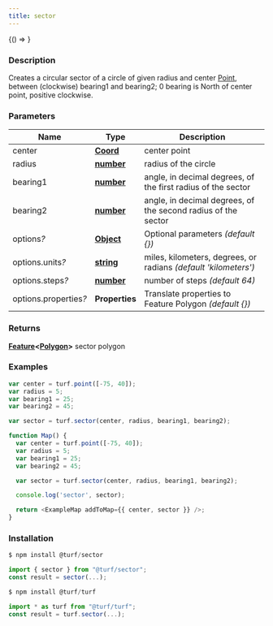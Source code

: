 ```yaml
---
title: sector
---
```



<!-- Expose turf as global var for experimenting in the browser console -->

<BrowserOnly>{() => <WindowTurfGlobal turf={turf} />}</BrowserOnly>

### Description

Creates a circular sector of a circle of given radius and center [Point](https://tools.ietf.org/html/rfc7946#section-3.1.2),
between (clockwise) bearing1 and bearing2; 0 bearing is North of center point, positive clockwise.

### Parameters

| Name                       | Type                                                                                            | Description                                                     |
| -------------------------- | ----------------------------------------------------------------------------------------------- | --------------------------------------------------------------- |
| center                     | **[Coord](https://tools.ietf.org/html/rfc7946#section-3.1.1)**                                  | center point                                                    |
| radius                     | **[number](https://developer.mozilla.org/docs/Web/JavaScript/Reference/Global_Objects/Number)** | radius of the circle                                            |
| bearing1                   | **[number](https://developer.mozilla.org/docs/Web/JavaScript/Reference/Global_Objects/Number)** | angle, in decimal degrees, of the first radius of the sector    |
| bearing2                   | **[number](https://developer.mozilla.org/docs/Web/JavaScript/Reference/Global_Objects/Number)** | angle, in decimal degrees, of the second radius of the sector   |
| options<i>?</i>            | **[Object](https://developer.mozilla.org/docs/Web/JavaScript/Reference/Global_Objects/Object)** | Optional parameters _(default \{\})_                            |
| options.units<i>?</i>      | **[string](https://developer.mozilla.org/docs/Web/JavaScript/Reference/Global_Objects/String)** | miles, kilometers, degrees, or radians _(default 'kilometers')_ |
| options.steps<i>?</i>      | **[number](https://developer.mozilla.org/docs/Web/JavaScript/Reference/Global_Objects/Number)** | number of steps _(default 64)_                                  |
| options.properties<i>?</i> | **Properties**                                                                                  | Translate properties to Feature Polygon _(default \{\})_        |

### Returns

**[Feature](https://tools.ietf.org/html/rfc7946#section-3.2)\<[Polygon](https://tools.ietf.org/html/rfc7946#section-3.1.6)\>** sector polygon

### Examples

```javascript
var center = turf.point([-75, 40]);
var radius = 5;
var bearing1 = 25;
var bearing2 = 45;

var sector = turf.sector(center, radius, bearing1, bearing2);
```

```javascript live
function Map() {
  var center = turf.point([-75, 40]);
  var radius = 5;
  var bearing1 = 25;
  var bearing2 = 45;

  var sector = turf.sector(center, radius, bearing1, bearing2);

  console.log('sector', sector);

  return <ExampleMap addToMap={{ center, sector }} />;
}
```

### Installation

```javascript
$ npm install @turf/sector

import { sector } from "@turf/sector";
const result = sector(...);
```

```javascript
$ npm install @turf/turf

import * as turf from "@turf/turf";
const result = turf.sector(...);
```
